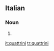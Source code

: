 ==Italian==

===Noun===
{{head|it|plural}} {{g|m}}

# {{plural of|quattrino|lang=it}}

[[it:quattrini]]
[[tr:quattrini]]